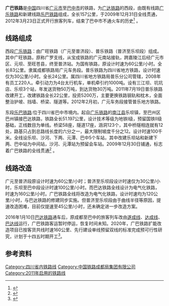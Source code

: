 {{Infobox rail system-route
|rail_name=广巴铁路
|other_name=广达线广巴段
|banner_color=blue
|sec_banner_color=
|logo_filename=
|image_width=
|logo_bgcolor=
|logo_note=
|image =
|imagesize=
|caption=
|system_map=
|mapimage_width=
|map_bgcolor=
|locale={{PRC}}
|service_type=客货两用
|start=[[广元南站|广元南]]<br />[[巴中站|巴中]]
|begin_operation=
|end_operation=
|operation_note=
|system_length=157公里
|length_in_operation=
|total_length=
|status=使用中
|line_title=线路
|lines=[[单线铁路|单线铁路]]
|stations=
|route_title=线路
|main_route=
|secondary_route=
|branch_route=
|standard=
|main_stations=
|ridership=
|fleet_size=
|max_speed= 60km/h（广普段）<br />45km/h（普乐段）<br />100km/h（乐巴段）
|track_gauge={{standard gauge}}
|distance_between_mainlines=
|min_radius=
|max_grade=
|block_signal=
|electrification=非电气化
|depot=
|operator=[[成都铁路局|成都铁路局]]
|route_map={{广巴铁路RDT}}
}}
'''广巴铁路'''是[[中国|中国]]四川省[[广元市|广元市]]至[[巴中市|巴中市]]的铁路，为[[广达铁路|广达铁路]]的西段，由既有线路[[广乐铁路|广乐铁路]]和新建线路[[乐巴铁路|乐巴铁路]]组成，全长157公里，于2009年12月31日全线贯通，2012年3月23日正式开行旅客列车，结束了巴中市不通火车的历史<ref>{{cite web|author=四川日报|title=广巴铁路开通首趟旅客列车|url=http://sichuandaily.scol.com.cn/2012/03/24/20120324426134028814.htm|publisher=四川日报|accessdate=2014-04-21|archive-date=2014-04-23|archive-url=https://web.archive.org/web/20140423042548/http://sichuandaily.scol.com.cn/2012/03/24/20120324426134028814.htm|dead-url=no}}</ref> 。

== 线路组成 ==
西段[[广乐铁路|广乐铁路]]：由广旺铁路（广元至普济段）、普乐铁路（普济至乐坝段）组成。其中广旺铁路，原称广罗支线，从宝成铁路的广元南站接轨，跨嘉陵江后经广元市区、元坝、至旺苍县，终至普济站。为国有铁路，原设计时速为60公里/小时。全长83公里。隶属成都铁路局广元车务段。普乐铁路为四川省地方铁路，设计时速仅为30公里/小时。全长24公里。属四川省地方铁路局普乐分公司管辖，2008年有员工220人。牵引动力为4台太行机车，单机牵引约1000吨。设有三江坝、坑坑店、乐坝3个站，年发送货物50万吨，到达货物30万吨。2011年7月19日普乐铁路改建开工，改建铁路全长22公里，投资5200万，主要更换铁路钢轨和枕木，全面整治护坡、挡墙、桥梁、隧道等。2012年2月初，广元车务段接管普乐地方铁路。

东段[[乐巴铁路|乐巴铁路]]:位于四川省巴中市境内。起自[[广乐铁路|广乐铁路]]的[[南江县|南江县]]乐坝镇，至巴州区巴州镇接巴达铁路，铁路全长51.197公里，设计技术等级为地铁I级，预留国铁Ⅱ级基础，正线数目为单线。桥梁58座，隧道17座，涵洞123个，其中桥隧相连就有12处，路基只占到总路线长度的六分之一，最大限制坡度千分之12。设计时速100千米。全线设乐坝、沙河、下两、元潭、巴中5个车站，其中改建乐坝站和新建下两、巴中站为中间站，沙河、元潭站为预留会车站。2009年12月30日铺通，标志着广巴铁路的全线贯通<ref>{{cite web|author=四川日报|title=乐巴铁路冲出大巴山的第一路|url=http://sichuandaily.scol.com.cn/2010/01/05/201001056392362101360.htm|publisher=四川日报|accessdate=2014-04-21|archive-date=2014-04-23|archive-url=https://web.archive.org/web/20140423062430/http://sichuandaily.scol.com.cn/2010/01/05/201001056392362101360.htm|dead-url=no}}</ref> 。

== 线路改造 ==
广元至普济段原设计时速为60公里/小时；普济至乐坝段设计时速仅为30公里/小时，乐坝至巴中段设计时速100公里/小时。而巴达铁路全线设计为电气化铁路，时速为160公里/小时。广巴铁路全线将改造为电气化铁路，设计时速均为120公里/小时，与巴达铁路的修建同步实施。但普济至乐坝段由于曲线半径等原因，提速改造困难，目前仅提速至45公里/小时，还未确定进一步改造方案。

2016年1月10日[[巴达铁路|巴达铁路]]通车后，原成都至巴中的旅客列车改由[[遂成铁路|遂成线]]、[[达成铁路|达成线]]、[[巴达铁路|巴达线]]运行，广巴铁路客运暂时停运，恢复时间未知。2020年，广巴铁路扩能改造项目已按客货共线时速160公里、先行建设单线预留双线的标准完成预可行性研究，计划于十四五时期开工<ref>{{cite news|url=http://www.cngy.gov.cn/artic/show/20201221060246911.html|title=广巴达万铁路（广巴段）扩能改造完成项目预可行性研究|publisher=广元市人民政府|date=2020-12-21|accessdate=2021-05-19|archive-date=2021-05-18|archive-url=https://web.archive.org/web/20210518175542/http://www.cngy.gov.cn/artic/show/20201221060246911.html|dead-url=no}}</ref>。

== 参考资料 ==
{{reflist}}

{{广巴铁路|nocat}}
{{中国铁路}}

[[Category:四川省内铁路线|Category:四川省内铁路线]]
[[Category:中国铁路成都局集团有限公司|Category:中国铁路成都局集团有限公司]]
[[Category:2011年启用的铁路线|Category:2011年启用的铁路线]]